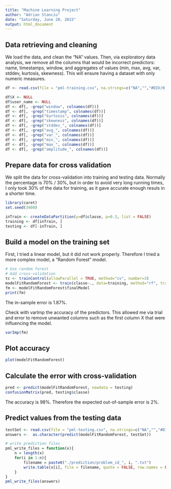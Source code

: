 ```yaml
---
title: "Machine Learning Project"
author: "Adrian Stanciu"
date: "Saturday, June 20, 2015"
output: html_document
---
```


## Data retrieving and cleaning

We load the data, and clean the "NA" values. Then, via exploratory data analysis,
we remove all the columns that would be incorrect predictors: name, timestamps, window,
and aggregates of values (min, max, avg, var, stddev, kurtosis, skewness).
This will ensure having a dataset with only numeric measures.

```r
df <- read.csv(file = "pml-training.csv", na.strings=c("NA","","#DIV/0!"))

df$X <- NULL
df$user_name <- NULL
df <- df[, -grep("window", colnames(df))]
df <- df[, -grep("timestamp", colnames(df))]
df <- df[, -grep("kurtosis", colnames(df))]
df <- df[, -grep("skewness", colnames(df))]
df <- df[, -grep("stddev_", colnames(df))]
df <- df[, -grep("avg_", colnames(df))]
df <- df[, -grep("var_", colnames(df))]
df <- df[, -grep("min_", colnames(df))]
df <- df[, -grep("max_", colnames(df))]
df <- df[, -grep("amplitude_", colnames(df))]
```

## Prepare data for cross validation
We split the data for cross-validation into training and testing data.
Normally the percentage is 70% / 30%, but in order to avoid very long running times,
I only took 30% of the data for training, as it gave accurate enough resuls in a shorter time.
```r
library(caret)
set.seed(3400)

inTrain <- createDataPartition(y=df$classe, p=0.3, list = FALSE)
training <- df[inTrain, ]
testing <- df[-inTrain, ]
```

## Build a model on the training set
First, I tried a linear model, but it did not work properly. Therefore I tried a
more complex model, a "Random Forest" model.

```r
# Use random forest
# Add cross-validation
tc <- trainControl(allowParallel = TRUE, method="cv", number=3)
modelFitRandomForest <- train(classe~., data=training, method="rf", trainControl=tc)
fm <- modelFitRandomForest$finalModel
print(fm)
```
The in-sample error is 1.87%.

Check with varImp the accuracy of the predictors. This allowed me via trial and error
to remove unwanted columns such as the first column X that were influencing the model.
```r
varImp(fm)
```
## Plot accuracy
```r
plot(modelFitRandomForest)
```

## Calculate the error with cross-validation
```r
pred <- predict(modelFitRandomForest, newdata = testing)
confusionMatrix(pred, testing$classe)
```

The accuracy is 98%. Therefore the expected out-of-sample error is 2%.

## Predict values from the testing data
```r
testSet <- read.csv(file = "pml-testing.csv", na.strings=c("NA","","#DIV/0!"))
answers <-  as.character(predict(modelFitRandomForest, testSet))

# write prediction files
pml_write_files = function(x){
    n = length(x)
    for(i in 1:n){
        filename = paste0("./prediction/problem_id_", i, ".txt")
        write.table(x[i], file = filename, quote = FALSE, row.names = FALSE, col.names = FALSE)
    }
}
pml_write_files(answers)
```